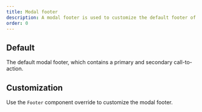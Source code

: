 ```yaml
---
title: Modal footer
description: A modal footer is used to customize the default footer of a modal dialog.
order: 0
---
```



## Default

The default modal footer, which contains a primary and secondary call-to-action.

<Example Component={ModalFooterDefault} packageName="@atlaskit/modal-dialog" />

## Customization

Use the `Footer` component override to customize the modal footer.

<Example Component={ModalFooterCustom} packageName="@atlaskit/modal-dialog" />
